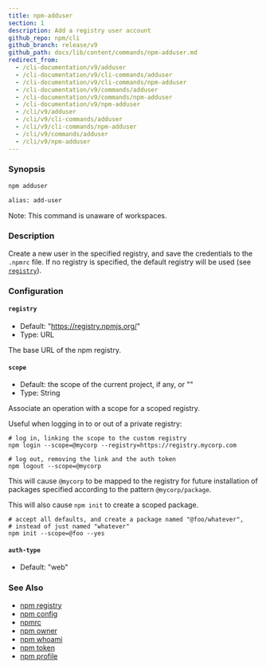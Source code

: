 ```yaml
---
title: npm-adduser
section: 1
description: Add a registry user account
github_repo: npm/cli
github_branch: release/v9
github_path: docs/lib/content/commands/npm-adduser.md
redirect_from:
  - /cli-documentation/v9/adduser
  - /cli-documentation/v9/cli-commands/adduser
  - /cli-documentation/v9/cli-commands/npm-adduser
  - /cli-documentation/v9/commands/adduser
  - /cli-documentation/v9/commands/npm-adduser
  - /cli-documentation/v9/npm-adduser
  - /cli/v9/adduser
  - /cli/v9/cli-commands/adduser
  - /cli/v9/cli-commands/npm-adduser
  - /cli/v9/commands/adduser
  - /cli/v9/npm-adduser
---
```


### Synopsis

```bash
npm adduser

alias: add-user
```

Note: This command is unaware of workspaces.

### Description

Create a new user in the specified registry, and save the credentials to the `.npmrc` file. If no registry is specified, the default registry will be used (see [`registry`](/cli/v9/using-npm/registry)).

### Configuration

#### `registry`

- Default: "https://registry.npmjs.org/"
- Type: URL

The base URL of the npm registry.

#### `scope`

- Default: the scope of the current project, if any, or ""
- Type: String

Associate an operation with a scope for a scoped registry.

Useful when logging in to or out of a private registry:

```
# log in, linking the scope to the custom registry
npm login --scope=@mycorp --registry=https://registry.mycorp.com

# log out, removing the link and the auth token
npm logout --scope=@mycorp
```

This will cause `@mycorp` to be mapped to the registry for future installation of packages specified according to the pattern `@mycorp/package`.

This will also cause `npm init` to create a scoped package.

```
# accept all defaults, and create a package named "@foo/whatever",
# instead of just named "whatever"
npm init --scope=@foo --yes
```

#### `auth-type`

- Default: "web"

### See Also

- [npm registry](/cli/v9/using-npm/registry)
- [npm config](/cli/v9/commands/npm-config)
- [npmrc](/cli/v9/configuring-npm/npmrc)
- [npm owner](/cli/v9/commands/npm-owner)
- [npm whoami](/cli/v9/commands/npm-whoami)
- [npm token](/cli/v9/commands/npm-token)
- [npm profile](/cli/v9/commands/npm-profile)
